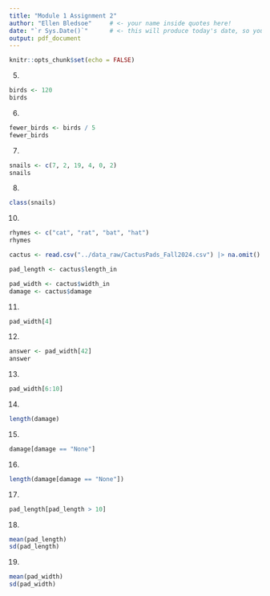 ```yaml
---
title: "Module 1 Assignment 2"
author: "Ellen Bledsoe"     # <- your name inside quotes here!
date: "`r Sys.Date()`"      # <- this will produce today's date, so you can leave it
output: pdf_document
---
```


```r
knitr::opts_chunk$set(echo = FALSE)
```

5.  

```r
birds <- 120
birds
```

6.  

```r
fewer_birds <- birds / 5
fewer_birds
```

7.  

```r
snails <- c(7, 2, 19, 4, 0, 2)
snails
```

8.  

```r
class(snails)
```



10. 

```r
rhymes <- c("cat", "rat", "bat", "hat")
rhymes
```


```r
cactus <- read.csv("../data_raw/CactusPads_Fall2024.csv") |> na.omit()
```

```r
pad_length <- cactus$length_in
```

```r
pad_width <- cactus$width_in
damage <- cactus$damage
```

11. 

```r
pad_width[4]
```

12. 

```r
answer <- pad_width[42]
answer
```

13. 

```r
pad_width[6:10]
```

14. 

```r
length(damage)
```

15. 

```r
damage[damage == "None"]
```

16. 
```r
length(damage[damage == "None"])
```


17. 

```r
pad_length[pad_length > 10]
```

18. 

```r
mean(pad_length)
sd(pad_length)
```

19. 

```r
mean(pad_width)
sd(pad_width)
```
